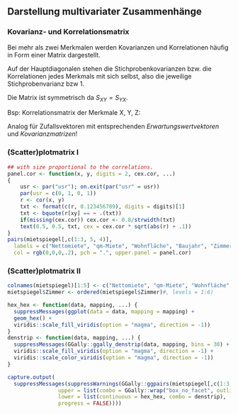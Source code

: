 ## Darstellung multivariater Zusammenhänge

### Kovarianz- und Korrelationsmatrix

Bei mehr als zwei Merkmalen werden Kovarianzen und Korrelationen häufig in Form
einer Matrix dargestellt.

Auf der Hauptdiagonalen stehen die Stichprobenkovarianzen bzw. die Korrelationen jedes Merkmals mit sich selbst, 
also die jeweilige Stichprobenvarianz bzw 1.

Die Matrix ist symmetrisch da $S_{XY} = S_{YX}$.

Bsp: Korrelationsmatrix der Merkmale X, Y, Z:

\begin{center}
$\left( \begin{array}{ccc}
  1 & r_{xy} & r_{xz} \\
  r_{xy} & 1 & r_{yz} \\
  r_{xz} & r_{yz} & 1
\end{array} \right)$
\end{center}

Analog für Zufallsvektoren mit entsprechenden *Erwartungswertvektoren* und *Kovarianzmatrizen*!


### (Scatter)plotmatrix I

```r
## with size proportional to the correlations.
panel.cor <- function(x, y, digits = 2, cex.cor, ...)
{
    usr <- par("usr"); on.exit(par("usr" = usr))
    par(usr = c(0, 1, 0, 1))
    r <- cor(x, y)
    txt <- format(c(r, 0.123456789), digits = digits)[1]
    txt <- bquote(r[xy] == ~ .(txt))
    if(missing(cex.cor)) cex.cor <- 0.8/strwidth(txt)
    text(0.5, 0.5, txt, cex = cex.cor * sqrt(abs(r) + .1))
}
pairs(mietspiegel[,c(1:3, 5, 4)],
  labels = c("Nettomiete", "qm-Miete", "Wohnfläche", "Baujahr", "Zimmer"),
  col = rgb(0,0,0,.2), pch = ".", upper.panel = panel.cor)
```

### (Scatter)plotmatrix II

```r
colnames(mietspiegel)[1:5] <- c("Nettomiete", "qm-Miete", "Wohnfläche", "Zimmer", "Baujahr")
mietspiegel$Zimmer <- ordered(mietspiegel$Zimmer)#, levels = 1:6)

hex_hex <- function(data, mapping, ...) {
  suppressMessages(ggplot(data = data, mapping = mapping) +
  geom_hex() +
  viridis::scale_fill_viridis(option = "magma", direction = -1))
}
denstrip <- function(data, mapping, ...) {
  suppressMessages(GGally::ggally_denstrip(data, mapping, bins = 30) +
  viridis::scale_fill_viridis(option = "magma", direction = -1) +
  viridis::scale_color_viridis(option = "magma", direction = -1))
}

capture.output(
  suppressMessages(suppressWarnings(GGally::ggpairs(mietspiegel[,c(1:3, 5, 4)],
                upper = list(combo = GGally::wrap("box_no_facet", outlier.size = .1)),
                lower = list(continuous = hex_hex, combo = denstrip),
                progress = FALSE))))
```
